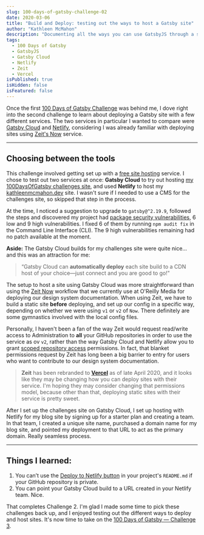 ```yaml
---
slug: 100-days-of-gatsby-challenge-02
date: 2020-03-06
title: "Build and Deploy: testing out the ways to host a Gatsby site"
author: "Kathleen McMahon"
description: "Documenting all the ways you can use GatsbyJS through a set of challenges."
tags:
  - 100 Days of Gatsby
  - GatsbyJS
  - Gatsby Cloud
  - Netlify
  - Zeit
  - Vercel
isPublished: true
isHidden: false
isFeatured: false
---
```


Once the first [100 Days of Gatsby Challenge](https://twitter.com/gatsbyjs/status/1208068118335119364) was behind me, I dove right into the second challenge to learn about deploying a Gatsby site with a few different services. The two services in particular I wanted to compare were [Gatsby Cloud](https://www.gatsbyjs.com/) and [Netlify](https://www.netlify.com/), considering I was already familiar with deploying sites using [Zeit's Now](https://zeit.co) service.

---

## Choosing between the tools

This challenge involved getting set up with a [free site hosting](https://www.gatsbyjs.org/blog/100days/free-hosting) service. I chose to test out two services at once: **Gatsby Cloud** to try out hosting [my 100DaysOfGatsby challenges site](https://kathleenmcmahon.netlify.app/), and used **Netlify** to host my [kathleenmcmahon.dev](https://kathleenmcmahon.dev) site. I wasn't sure if I needed to use a CMS for the challenges site, so skipped that step in the process.

At the time, I noticed a suggestion to upgrade to `gatsby@^2.19.9`, followed the steps and discovered my project had [package security vulnerabilities](https://docs.npmjs.com/auditing-package-dependencies-for-security-vulnerabilities), 6 low and 9 high vulnerabilities. I fixed 6 of them by running `npm audit fix` in the Command Line Interface (CLI). The 9 high vulnerabilities remaining had no patch available at the moment.

**Aside:** The Gatsby Cloud builds for my challenges site were quite nice… and this was an attraction for me:

> “Gatsby Cloud can **automatically deploy** each site build to a CDN host of your choice—just connect and you are good to go!"

The setup to host a site using Gatsby Cloud was more straightforward than using the [Zeit Now](https://zeit.co) workflow that we currently use at O'Reilly Media for deploying our design system documentation. When using Zeit, we have to build a static site **before** deploying, and set up our config in a specific way, depending on whether we were using `v1` or `v2` of `Now`. There definitely are some gymnastics involved with the local config files.

Personally, I haven't been a fan of the way Zeit would request read/write access to Administration to **all** your GitHub repositories in order to use the service as ov `v2`, rather than the way Gatsby Cloud and Netlify allow you to grant [scoped repository access](https://docs.netlify.com/configure-builds/repo-permissions-linking/#authentication-with-the-netlify-github-app) permissions. In fact, that blanket permissions request by Zeit has long been a big barrier to entry for users who want to contribute to our design system documentation.

> **Zeit** has been rebranded to **[Vercel](https://vercel.com/)** as of late April 2020, and it looks like they may be changing how you can deploy sites with their service. I'm hoping they may consider changing that permissions model, because other than that, deploying static sites with their service is pretty sweet.

After I set up the challenges site on Gatsby Cloud, I set up hosting with Netlify for my blog site by signing up for a starter plan and creating a team. In that team, I created a unique site name, purchased a domain name for my blog site, and pointed my deployment to that URL to act as the primary domain. Really seamless process.

---

## Things I learned:

1. You can’t use the [Deploy to Netlify button](https://www.netlify.com/blog/2016/11/29/introducing-the-deploy-to-netlify-button/) in your project's `README.md` if your GitHub repository is private.
1. You can point your Gatsby Cloud build to a URL created in your Netlify team. Nice.

That completes Challenge 2. I'm glad I made some time to pick these challenges back up, and I enjoyed testing out the different ways to deploy and host sites. It's now time to take on the [100 Days of Gatsby — Challenge 3](/write/100-days-of-gatsby-challenge-03/).
